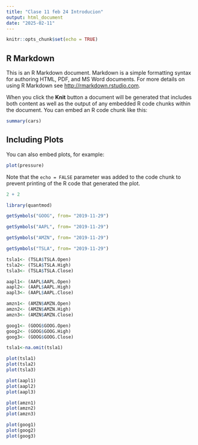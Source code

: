 ```yaml
---
title: "Clase 11 feb 24 Introducion"
output: html_document
date: "2025-02-11"
---
```


```r
knitr::opts_chunk$set(echo = TRUE)
```

## R Markdown

This is an R Markdown document. Markdown is a simple formatting syntax for authoring HTML, PDF, and MS Word documents. For more details on using R Markdown see <http://rmarkdown.rstudio.com>.

When you click the **Knit** button a document will be generated that includes both content as well as the output of any embedded R code chunks within the document. You can embed an R code chunk like this:

```r
summary(cars)
```

## Including Plots

You can also embed plots, for example:

```r
plot(pressure)
```

Note that the `echo = FALSE` parameter was added to the code chunk to prevent printing of the R code that generated the plot.


```r
2 + 2
```

```r
library(quantmod)
```

```r
getSymbols("GOOG", from= "2019-11-29")
```

```r
getSymbols("AAPL", from= "2019-11-29")
```

```r
getSymbols("AMZN", from= "2019-11-29")
```

```r
getSymbols("TSLA", from= "2019-11-29")
```

```r
tsla1<- (TSLA$TSLA.Open)
tsla2<- (TSLA$TSLA.High)
tsla3<- (TSLA$TSLA.Close)
```

```r
aapl1<- (AAPL$AAPL.Open)
aapl2<- (AAPL$AAPL.High)
aapl3<- (AAPL$AAPL.Close)
```

```r
amzn1<- (AMZN$AMZN.Open)
amzn2<- (AMZN$AMZN.High)
amzn3<- (AMZN$AMZN.Close)
```

```r
goog1<- (GOOG$GOOG.Open)
goog2<- (GOOG$GOOG.High)
goog3<- (GOOG$GOOG.Close)
```

```r
tsla1<-na.omit(tsla1)
```


```r
plot(tsla1)
plot(tsla2)
plot(tsla3)
```

```r
plot(aapl1)
plot(aapl2)
plot(aapl3)
```

```r
plot(amzn1)
plot(amzn2)
plot(amzn3)
```

```r
plot(goog1)
plot(goog2)
plot(goog3)
```





